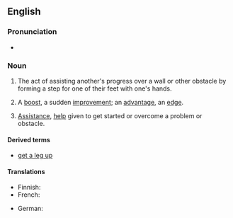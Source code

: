 ==English==
===Pronunciation===
* {{audio|en|LL-Q1860 (eng)-PerfectSoundWhatever-leg up.wav|Audio (CA)}}

===Noun===
{{head|en|noun}}

# {{lb|en|literally}} The act of assisting another's progress over a wall or other obstacle by forming a step for one of their feet with one's hands.
# {{lb|en|figuratively}} A [[boost]], a sudden [[improvement]]; an [[advantage]], an [[edge]].
# {{lb|en|figuratively}} [[assistance|Assistance]], [[help]] given to get started or overcome a problem or obstacle.

====Derived terms====
* [[get a leg up]]

====Translations====
{{trans-top|forming a step with one's hands}}
* Finnish: {{t|fi|punttaus}}
* French: {{t+|fr|courte échelle|f}}
{{trans-mid}}
* German: {{t+|de|Räuberleiter|f}}
{{trans-bottom}}
